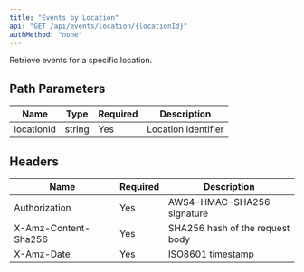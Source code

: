 ```yaml
---
title: "Events by Location"
api: "GET /api/events/location/{locationId}"
authMethod: "none"
---
```


Retrieve events for a specific location.

## Path Parameters


| Name | Type | Required | Description |
| --- | --- | --- | --- |
| locationId | string | Yes | Location identifier |


## Headers


| Name | Required | Description |
| --- | --- | --- |
| Authorization | Yes | AWS4-HMAC-SHA256 signature |
| X-Amz-Content-Sha256 | Yes | SHA256 hash of the request body |
| X-Amz-Date | Yes | ISO8601 timestamp |

